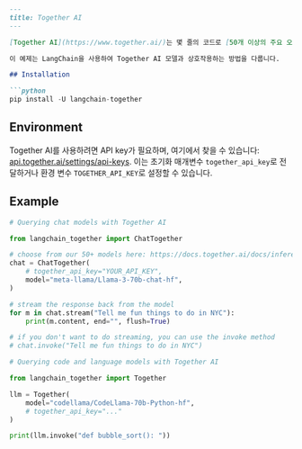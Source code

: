 ```markdown
---
title: Together AI
---

[Together AI](https://www.together.ai/)는 몇 줄의 코드로 [50개 이상의 주요 오픈소스 모델](https://docs.together.ai/docs/inference-models)을 쿼리할 수 있는 API를 제공합니다.

이 예제는 LangChain을 사용하여 Together AI 모델과 상호작용하는 방법을 다룹니다.

## Installation

```python
pip install -U langchain-together
```

## Environment

Together AI를 사용하려면 API key가 필요하며, 여기에서 찾을 수 있습니다:
[api.together.ai/settings/api-keys](https://api.together.ai/settings/api-keys). 이는 초기화 매개변수 `together_api_key`로 전달하거나 환경 변수 `TOGETHER_API_KEY`로 설정할 수 있습니다.

## Example

```python
# Querying chat models with Together AI

from langchain_together import ChatTogether

# choose from our 50+ models here: https://docs.together.ai/docs/inference-models
chat = ChatTogether(
    # together_api_key="YOUR_API_KEY",
    model="meta-llama/Llama-3-70b-chat-hf",
)

# stream the response back from the model
for m in chat.stream("Tell me fun things to do in NYC"):
    print(m.content, end="", flush=True)

# if you don't want to do streaming, you can use the invoke method
# chat.invoke("Tell me fun things to do in NYC")
```

```python
# Querying code and language models with Together AI

from langchain_together import Together

llm = Together(
    model="codellama/CodeLlama-70b-Python-hf",
    # together_api_key="..."
)

print(llm.invoke("def bubble_sort(): "))
```
```